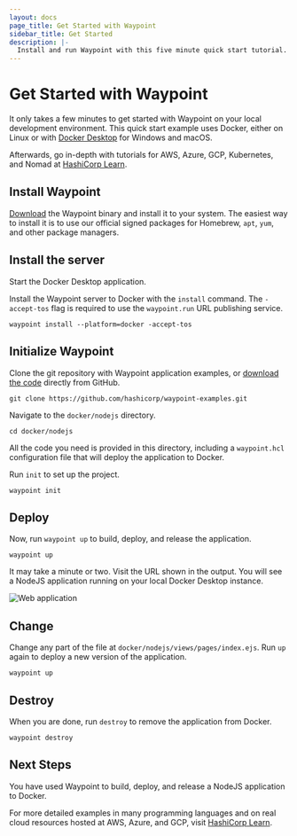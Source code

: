 ```yaml
---
layout: docs
page_title: Get Started with Waypoint
sidebar_title: Get Started
description: |-
  Install and run Waypoint with this five minute quick start tutorial.
---
```


# Get Started with Waypoint

It only takes a few minutes to get started with Waypoint on your local
development environment. This quick start example uses Docker, either on Linux or with [Docker
Desktop](https://www.docker.com/products/docker-desktop) for Windows and macOS.

Afterwards, go in-depth with tutorials for AWS, Azure, GCP, Kubernetes, and
Nomad at [HashiCorp Learn](https://learn.hashicorp.com/waypoint).

## Install Waypoint

[Download](/downloads) the Waypoint binary and install it to your system. The
easiest way to install it is to use our official signed packages for Homebrew,
`apt`, `yum`, and other package managers.

## Install the server

Start the Docker Desktop application.

Install the Waypoint server to Docker with the `install` command. The
`-accept-tos` flag is required to use the `waypoint.run` URL publishing service.

```shell-session
waypoint install --platform=docker -accept-tos
```

## Initialize Waypoint

Clone the git repository with Waypoint application examples, or [download the
code](https://github.com/hashicorp/waypoint-examples) directly from GitHub.

```shell-session
git clone https://github.com/hashicorp/waypoint-examples.git
```

Navigate to the `docker/nodejs` directory.

```shell-session
cd docker/nodejs
```

All the code you need is provided in this directory, including a `waypoint.hcl`
configuration file that will deploy the application to Docker.

Run `init` to set up the project.

```shell-session
waypoint init
```

## Deploy

Now, run `waypoint up` to build, deploy, and release the application.

```shell-session
waypoint up
```

It may take a minute or two. Visit the URL shown in the output. You will see a
NodeJS application running on your local Docker Desktop instance.

![Web application](/img/getting-started/web-app.png)

## Change

Change any part of the file at `docker/nodejs/views/pages/index.ejs`. Run `up`
again to deploy a new version of the application.

```shell-session
waypoint up
```

## Destroy

When you are done, run `destroy` to remove the application from Docker.

```shell-session
waypoint destroy
```

## Next Steps

You have used Waypoint to build, deploy, and release a NodeJS application to Docker.

For more detailed examples in many programming languages and on real cloud resources
hosted at AWS, Azure, and GCP, visit [HashiCorp
Learn](https://learn.hashicorp.com/waypoint).
